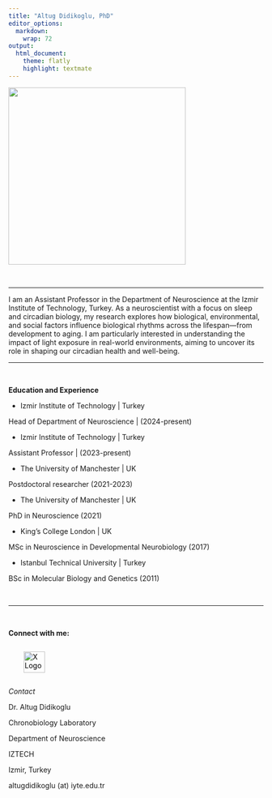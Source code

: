 ```yaml
---
title: "Altug Didikoglu, PhD"
editor_options: 
  markdown: 
    wrap: 72
output:
  html_document:
    theme: flatly
    highlight: textmate
---
```


<head><link rel="stylesheet" href="https://cdnjs.cloudflare.com/ajax/libs/font-awesome/5.15.4/css/all.min.css"></head>

![](img/photo.png){width="350"}

<br>

<hr>

I am an Assistant Professor in the Department of Neuroscience at the
Izmir Institute of Technology, Turkey. As a neuroscientist with a focus
on sleep and circadian biology, my research explores how biological,
environmental, and social factors influence biological rhythms across
the lifespan—from development to aging. I am particularly interested in
understanding the impact of light exposure in real-world environments,
aiming to uncover its role in shaping our circadian health and
well-being.

<hr>

<br>

**Education and Experience**

-   Izmir Institute of Technology \| Turkey

Head of Department of Neuroscience \| (2024-present)

-   Izmir Institute of Technology \| Turkey

Assistant Professor \| (2023-present)

-   The University of Manchester \| UK

Postdoctoral researcher (2021-2023)

-   The University of Manchester \| UK

PhD in Neuroscience (2021)

-   King's College London \| UK

MSc in Neuroscience in Developmental Neurobiology (2017)

-   Istanbul Technical University \| Turkey

BSc in Molecular Biology and Genetics (2011)

<br>

<hr>

<br>

**Connect with me:**

::: {style="display: flex; gap: 15px;"}
<a href="https://www.linkedin.com/in/altugdidikoglu" target="_blank" style="color: black;">
<i class="fab fa-linkedin fa-3x"></i> </a>

<a href="https://www.researchgate.net/profile/Altug-Didikoglu" target="_blank" style="color: black;">
<i class="fab fa-researchgate fa-3x"></i> </a>

<a href="https://x.com/altugdidikoglu" target="_blank" style="color: black;">
<img src="img/logo-x.png" alt="X Logo" style="width: 42; height: 42px;"/>

<a href="https://github.com/altugdidikoglu" target="_blank" style="color: black;">
<i class="fab fa-github fa-3x"></i> </a>
:::

*Contact*

Dr. Altug Didikoglu

Chronobiology Laboratory

Department of Neuroscience

IZTECH

Izmir, Turkey

altugdidikoglu (at) iyte.edu.tr
